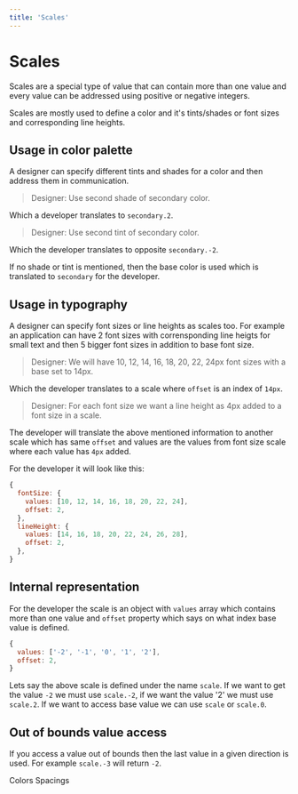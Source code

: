 ```yaml
---
title: 'Scales'
---
```


# Scales

Scales are a special type of value that can contain more than one value and every value can be addressed using positive or negative integers.

Scales are mostly used to define a color and it's tints/shades or font sizes and corresponding line heights.

## Usage in color palette

A designer can specify different tints and shades for a color and then address them in communication.

> Designer: Use second shade of secondary color.

Which a developer translates to `secondary.2`.

> Designer: Use second tint of secondary color.

Which the developer translates to opposite `secondary.-2`.

If no shade or tint is mentioned, then the base color is used which is translated to `secondary` for the developer.

## Usage in typography

A designer can specify font sizes or line heights as scales too. For example an application can have 2 font sizes with corrensponding line heigts for small text and then 5 bigger font sizes in addition to base font size.

> Designer: We will have 10, 12, 14, 16, 18, 20, 22, 24px font sizes with a base set to 14px.

Which the developer translates to a scale where `offset` is an index of `14px`.

> Designer: For each font size we want a line height as 4px added to a font size in a scale.

The developer will translate the above mentioned information to another scale which has same `offset` and values are the values from font size scale where each value has `4px` added.

For the developer it will look like this:

```js transpile=false
{
  fontSize: {
    values: [10, 12, 14, 16, 18, 20, 22, 24],
    offset: 2,
  },
  lineHeight: {
    values: [14, 16, 18, 20, 22, 24, 26, 28],
    offset: 2,
  },
}
```

## Internal representation

For the developer the scale is an object with `values` array which contains more than one value and `offset` property which says on what index base value is defined.

```js transpile=false
{
  values: ['-2', '-1', '0', '1', '2'],
  offset: 2,
}
```

Lets say the above scale is defined under the name `scale`. If we want to get the value `-2` we must use `scale.-2`, if we want the value '2' we must use `scale.2`. If we want to access base value we can use `scale` or `scale.0`.

## Out of bounds value access

If you access a value out of bounds then the last value in a given direction is used. For example `scale.-3` will return `-2`.

<Paginator>
  <PaginatorButton direction="prev" to="/system/colors">
    Colors
  </PaginatorButton>
  <PaginatorButton direction="next" to="/system/spacings">
    Spacings
  </PaginatorButton>
</Paginator>
